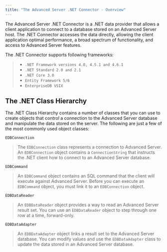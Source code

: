 ```yaml
---
title: "The Advanced Server .NET Connector - Overview"
---
```


<div id="the_advanced_server_net_connector_overview" class="registered_link"></div>


The Advanced Server .NET Connector is a .NET data provider that allows a client application to connect to a database stored on an Advanced Server host. The .NET Connector accesses the data directly, allowing the client application optimal performance, a broad spectrum of functionality, and access to Advanced Server features.

The .NET Connector supports following frameworks:

>   - `.NET Framework versions 4.0, 4.5.1 and 4.6.1`
>   - `.NET Standard 2.0 and 2.1`
>   - `.NET Core 3.0`
>   - `Entity Framework 5/6`
>   - `EnterpriseDB VSIX`

## The .NET Class Hierarchy



The .NET Class Hierarchy contains a number of classes that you can use to create objects that control a connection to the Advanced Server database and manipulate the data stored on the server. The following are just a few of the most commonly used object classes:

`EDBConnection`

> The `EDBConnection` class represents a connection to Advanced Server. An `EDBConnection` object contains a `ConnectionString` that instructs the .NET client how to connect to an Advanced Server database.

`EDBCommand`

> An `EDBCommand` object contains an SQL command that the client will execute against Advanced Server. Before you can execute an `EDBCommand` object, you must link it to an `EDBConnection` object.

`EDBDataReader`

> An `EDBDataReader` object provides a way to read an Advanced Server result set. You can use an `EDBDataReader` object to step through one row at a time, forward-only.

`EDBDataAdapter`

> An `EDBDataAdapter` object links a result set to the Advanced Server database. You can modify values and use the `EDBDataAdapter` class to update the data stored in an Advanced Server database.
